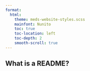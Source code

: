 ```yaml
---
format: 
  html:
    theme: meds-website-styles.scss
    mainfont: Nunito
    toc: true
    toc-location: left
    toc-depth: 2
    smooth-scroll: true
---
```


## What is a README?

<!-- A README is a file... -->

<!-- ::: {.callout-note} -->
<!-- ## Where did READMEs come from? -->
<!-- No one knows exactly where READMEs originated,  -->
<!-- ::: -->

<!-- READMEs are not just a "GitHub thing" (though that's primarily where you'll be interacting with them). -->

<!-- While you'll commonly come across content making reference to the importance of READMEs in accompanying package / module developement on GitHub, they are incredibly important documents to include with *all* repositories. -->

